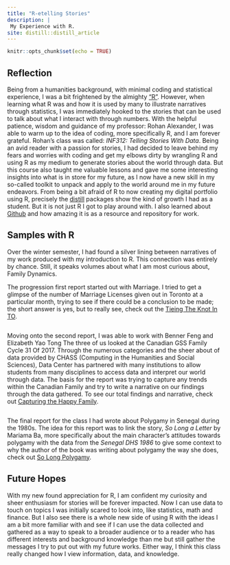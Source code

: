 ```yaml
---
title: "R-etelling Stories"
description: |
 My Experience with R.
site: distill::distill_article
---
```


```r
knitr::opts_chunk$set(echo = TRUE)
```

## Reflection
Being from a humanities background, with minimal coding and statistical experience, I was a bit frightened by the almighty ["R"](https://www.r-project.org/). However, when learning what R was and how it is used by many to illustrate narratives through statistics, I was immediately hooked to the stories that can be used to talk about what I interact with through numbers. With the helpful patience, wisdom and guidance of my professor: Rohan Alexander, I was able to warm up to the idea of coding, more specifically R, and I am forever grateful. Rohan's class was called: *INF312: Telling Stories With Data*. Being an avid reader with a passion for stories, I had decided to leave behind my fears and worries with coding and get my elbows dirty by wrangling R and using R as my medium to generate stories about the world through data. But this course also taught me valuable lessons and gave me some interesting insights into what is in store for my future, as I now have a new skill in my so-called toolkit to unpack and apply to the world around me in my future endeavors. From being a bit afraid of R to now creating my digital portfolio using R, precisely the [distill](https://rstudio.github.io/distill/) packages show the kind of growth I had as a student. But it is not just R I got to play around with. I also learned about [Github](https://github.com/bosconic) and how amazing it is as a resource and repository for work.

## Samples with R
Over the winter semester, I had found a silver lining between narratives of my work produced with my introduction to R. This connection was entirely by chance. Still, it speaks volumes about what I am most curious about, Family Dynamics. 

The progression first report started out with Marriage. I tried to get a glimpse of the number of Marriage Licenses given out in Toronto at a particular month, trying to see if there could be a conclusion to be made; the short answer is yes, but to really see, check out the [Tieing The Knot In TO](https://github.com/bosconic/Tieing-The-Knot-In-TO).

<!-- Got to add a graph from report to give some visiuals-->
```r

```


Moving onto the second report, I was able to work with Benner Feng and Elizabeth Yao Tong The three of us looked at the Canadian GSS Family Cycle 31 Of 2017. Through the numerous categories and the sheer about of data provided by CHASS (Computing in the Humanities and Social Sciences), Data Center has partnered with many institutions to allow students from many disciplines to access data and interpret our world through data. The basis for the report was trying to capture any trends within the Canadian Family and try to write a narrative on our findings through the data gathered. To see our total findings and narrative, check out [Capturing the Happy Family](https://github.com/bosconic/Capturing_the_Happy_Family).

<!-- Got to add a graph from report to give some visiuals-->
```r

```


The final report for the class I had wrote about Polygamy in Senegal during the 1980s. The idea for this report was to link the story, *So Long a Letter* by Mariama Ba, more specifically about the main character's attitudes towards polygamy with the data from the *Senegal DHS 1986* to give some context to why the author of the book was writing about polygamy the way she does, check out [So Long Polygamy](https://github.com/bosconic/SoLongPolygamy).




## Future Hopes

With my new found appreciation for R, I am confident my curiosity and sheer enthusiasm for stories will be forever impacted. Now I can use data to touch on topics I was initially scared to look into, like statistics, math and finance. But I also see there is a whole new side of using R with the ideas I am a bit more familiar with and see if I can use the data collected and gathered as a way to speak to a broader audience or to a reader who has different interests and background knowledge than me but still gather the messages I try to put out with my future works. Either way, I think this class really changed how I view information, data, and knowledge. 